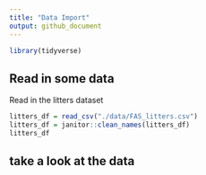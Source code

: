 ```yaml
---
title: "Data Import"
output: github_document
---
```


```r
library(tidyverse)
```

## Read in some data

Read in the litters dataset

```r
litters_df = read_csv("./data/FAS_litters.csv")
litters_df = janitor::clean_names(litters_df)
litters_df
```

## take a look at the data
